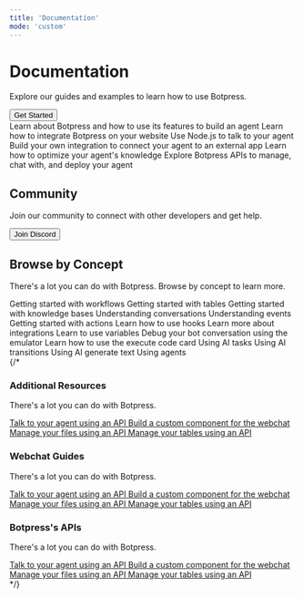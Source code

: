 ```yaml
---
title: 'Documentation'
mode: 'custom'
---
```



<div className="flex flex-col items-center justify-center my-10">
  <h1 className="text-4xl text-gray-600 font-bold pb-2">Documentation</h1>
  <p className="text-lg mb-4 text-center">Explore our guides and examples to learn how to use Botpress.</p>
  <a href="guides/introduction">
    <button className="flex items-center gap-2 border border-gray-300 bg-blue-500 text-white rounded-lg shadow-md px-6 py-2 text-sm font-medium text-gray-800 hover:bg-blue-600 focus:outline-none focus:ring-2 focus:ring-offset-2 focus:ring-gray-500">
      Get Started
    </button>
  </a>
</div>

<div className="flex flex-col items-center justify-center mb-20 mx-10">
  <CardGroup cols={3}>
    <Card title="Guides" href="/guides/introduction">
      Learn about Botpress and how to use its features to build an agent
    </Card>
    <Card title="Webchat" href="/webchat/introduction">
      Learn how to integrate Botpress on your website
    </Card>
    <Card title="Chat API" href="/api-reference/chat-api/introduction">
      Use Node.js to talk to your agent
    </Card>
    <Card title="Build an integration" href="/for-developers/sdk/integration">
      Build your own integration to connect your agent to an external app
    </Card>
    <Card title="Knowledge Base" href="/guides/studio/interface/knowledge-base/introduction">
      Learn how to optimize your agent's knowledge
    </Card>
    <Card title="API Reference" href="/api-reference/introduction">
      Explore Botpress APIs to manage, chat with, and deploy your agent
    </Card>
  </CardGroup>
</div>

<div className="flex flex-col items-center justify-center pb-20">
  <h2 className="text-3xl text-gray-600 font-bold pb-2">Community</h2>
  <p className="text-md mb-4">Join our community to connect with other developers and get help.</p>
  <a href="https://discord.com/invite/botpress" target="_blank" rel="noreferrer">
    <button
      className="flex items-center gap-2 bg-white border border-gray-300 rounded-lg shadow-md px-6 py-2 text-sm font-medium text-gray-800 hover:bg-gray-200 focus:outline-none focus:ring-2 focus:ring-offset-2 focus:ring-gray-500"
    >
      <Icon icon="discord" iconType="solid" className="bg-purple-500" color="#5865F2" />
      <span>Join Discord</span>
    </button>
  </a>
</div>

<div className="flex flex-col items-center justify-center mb-20 mx-10">
  <h2 className="text-3xl text-gray-600 font-bold pb-2">Browse by Concept</h2>
  <p className="text-md mb-4">There's a lot you can do with Botpress. Browse by concept to learn more.</p>
  <div className="sm:grid-cols-2 grid-cols-1 grid gap-4 md:grid-cols-3 lg:grid-cols-5 items-center mb-10">
    <Card title="Workflows" href="/guides/studio/interface/studio-interface-flows">
      Getting started with workflows
    </Card>
    <Card title="Tables" href="/guides/studio/interface/tables">
      Getting started with tables
    </Card>
    <Card title="Knowledge Bases" href="/guides/studio/interface/knowledge-base/introduction">
      Getting started with knowledge bases
    </Card>
    <Card title="Conversations" href="/guides/dashboard/bot/conversations">
      Understanding conversations
    </Card>
    <Card title="Events" href="/guides/dashboard/bot/events">
      Understanding events
    </Card>
    <Card title="Actions" href="/guides/studio/interface/actions">
      Getting started with actions
    </Card>
    <Card title="Hooks" href="/guides/studio/interface/hooks">
      Learn how to use hooks
    </Card>
    <Card title="Integrations" href="/guides/studio/interface/integrations">
      Learn more about integrations
    </Card>
    <Card title="Variables" href="/guides/studio/interface/variables">
      Learn to use variables
    </Card>
    <Card title="Emulator" href="/guides/studio/interface/emulator">
      Debug your bot conversation using the emulator
    </Card>
    <Card title="Execute Code" href="/guides/studio/cards/execute">
      Learn how to use the execute code card
    </Card>
    <Card title="AI Task" href="/guides/studio/cards/ai/ai-task">
      Using AI tasks
    </Card>
    <Card title="AI Transition" href="/guides/studio/cards/ai/ai-transition">
      Using AI transitions
    </Card>
    <Card title="AI Generate Text" href="/guides/studio/cards/ai/ai-generate-text">
      Using AI generate text
    </Card>
    <Card title="Agents" href="/guides/studio/cards/agents">
      Using agents
    </Card>
</div>
</div>
{/*
<div className="grid grid-cols-1 gap-4 md:grid-cols-2 lg:grid-cols-3 items-center mb-10">
  <div className="flex flex-col justify-center items-center">
    <h3 className="text-xl text-gray-600 font-bold pb-2">Additional Resources</h3>
    <p className="text-md mb-4">There's a lot you can do with Botpress.</p>
    <div className="flex flex-col gap-2 justify-center items-center">
      <a href="" className="text-blue-400">
        Talk to your agent using an API
      </a>
      <a href="" className="text-blue-400">
        Build a custom component for the webchat
      </a>
      <a href="" className="text-blue-400">
        Manage your files using an API
      </a>
      <a href="" className="text-blue-400">
        Manage your tables using an API
      </a>
    </div>
  </div>
  <div className="flex flex-col justify-center items-center">
    <h3 className="text-xl text-gray-600 font-bold pb-2">Webchat Guides</h3>
    <p className="text-md mb-4">There's a lot you can do with Botpress.</p>
    <div className="flex flex-col gap-2 justify-center items-center">
      <a href="" className="text-blue-400">
        Talk to your agent using an API
      </a>
      <a href="" className="text-blue-400">
        Build a custom component for the webchat
      </a>
      <a href="" className="text-blue-400">
        Manage your files using an API
      </a>
      <a href="" className="text-blue-400">
        Manage your tables using an API
      </a>
    </div>
  </div>
  <div className="flex flex-col justify-center items-center">
    <h3 className="text-xl text-gray-600 font-bold pb-2">Botpress's APIs</h3>
    <p className="text-md mb-4">There's a lot you can do with Botpress.</p>
    <div className="flex flex-col gap-2 justify-center items-center">
      <a href="" className="text-blue-400">
        Talk to your agent using an API
      </a>
      <a href="" className="text-blue-400">
        Build a custom component for the webchat
      </a>
      <a href="" className="text-blue-400">
        Manage your files using an API
      </a>
      <a href="" className="text-blue-400">
        Manage your tables using an API
      </a>
    </div>
  </div>
</div> */}
